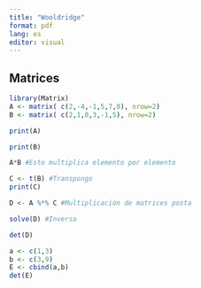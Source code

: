 ```yaml
---
title: "Wooldridge"
format: pdf
lang: es
editor: visual
---
```


## Matrices

```r
library(Matrix)
A <- matrix( c(2,-4,-1,5,7,0), nrow=2)
B <- matrix( c(2,1,0,3,-1,5), nrow=2)
```

```r
print(A)
```

```r
print(B)
```

```r
A*B #Esto multiplica elemento por elemento
```

```r
C <- t(B) #Transpongo
print(C)
```

```r
D <- A %*% C #Multiplicación de matrices posta
```

```r
solve(D) #Inversa
```

```r
det(D)
```

```r
a <- c(1,3)
b <- c(3,9)
E <- cbind(a,b)
det(E)
```
